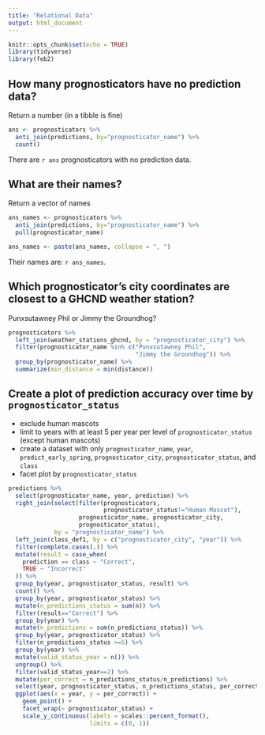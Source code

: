 ```yaml
---
title: "Relational Data"
output: html_document
---
```


```r
knitr::opts_chunk$set(echo = TRUE)
library(tidyverse)
library(feb2)
```

## How many prognosticators have no prediction data?

Return a number (in a tibble is fine)

```r
ans <- prognosticators %>%
  anti_join(predictions, by="prognosticator_name") %>%
  count()
```

There are `r ans` prognosticators with no prediction data.


## What are their names?

Return a vector of names

```r
ans_names <- prognosticators %>%
  anti_join(predictions, by="prognosticator_name") %>%
  pull(prognosticator_name)

ans_names <- paste(ans_names, collapse = ", ")
```

Their names are: `r ans_names`.

## Which prognosticator's city coordinates are closest to a GHCND weather station?

Punxsutawney Phil or Jimmy the Groundhog?

```r
prognosticators %>%
  left_join(weather_stations_ghcnd, by = "prognosticator_city") %>%
  filter(prognosticator_name %in% c("Punxsutawney Phil", 
                                    "Jimmy the Groundhog")) %>%
  group_by(prognosticator_name) %>%
  summarize(min_distance = min(distance))
```


## Create a plot of prediction accuracy over time by `prognosticator_status`

* exclude human mascots
* limit to years with at least 5 per year per level of `prognosticator_status` (except human mascots)
* create a dataset with only `prognosticator_name`, `year`, `predict_early_spring`, `prognosticator_city`, `prognosticator_status`, and `class`
* facet plot by `prognosticator_status`

```r
predictions %>%
  select(prognosticator_name, year, prediction) %>%
  right_join(select(filter(prognosticators, 
                           prognosticator_status!="Human Mascot"),
                    prognosticator_name, prognosticator_city,
                    prognosticator_status),
             by = "prognosticator_name") %>%
  left_join(class_def1, by = c("prognosticator_city", "year")) %>%
  filter(complete.cases(.)) %>%
  mutate(result = case_when(
    prediction == class ~ "Correct",
    TRUE ~ "Incorrect"
  )) %>%
  group_by(year, prognosticator_status, result) %>%
  count() %>%
  group_by(year, prognosticator_status) %>%
  mutate(n_predictions_status = sum(n)) %>%
  filter(result=="Correct") %>%
  group_by(year) %>%
  mutate(n_predictions = sum(n_predictions_status)) %>%
  group_by(year, prognosticator_status) %>%
  filter(n_predictions_status >=5) %>%
  group_by(year) %>%
  mutate(valid_status_year = n()) %>%
  ungroup() %>%
  filter(valid_status_year==2) %>%
  mutate(per_correct = n_predictions_status/n_predictions) %>%
  select(year, prognosticator_status, n_predictions_status, per_correct) %>%
  ggplot(aes(x = year, y = per_correct)) +
    geom_point() +
    facet_wrap(~ prognosticator_status) +
    scale_y_continuous(labels = scales::percent_format(),
                       limits = c(0, 1))
```
